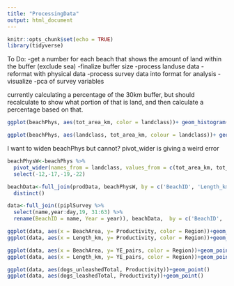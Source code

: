 ```yaml
---
title: "ProcessingData"
output: html_document
---
```


```r
knitr::opts_chunk$set(echo = TRUE)
library(tidyverse)
```

To Do:
-get a number for each beach that shows the amount of land within the buffer (exclude sea)
-finalize buffer size
-process landuse data
-reformat with physical data
-process survey data into format for analysis
-visualize
-pca of survey variables


currently calculating a percentage of the 30km buffer, but should recalculate to show what portion of that is land, and then calculate a percentage based on that.
```r
ggplot(beachPhys, aes(tot_area_km, color = landclass))+ geom_histogram()+facet_wrap(~landclass, scales = "free")

ggplot(beachPhys, aes(landclass, tot_area_km, colour = landclass))+ geom_boxplot()+facet_wrap(~Region)
```

I want to widen beachPhys but cannot? pivot_wider is giving a weird error
```r
beachPhysW<-beachPhys %>% 
  pivot_wider(names_from = landclass, values_from = c(tot_area_km, tot_area, percentage)) %>% 
  select(-12,-17,-19,-22)

beachData<-full_join(prodData, beachPhysW, by = c('BeachID', 'Length_km', 'Region')) %>% 
  distinct()

data<-full_join((piplSurvey %>% 
  select(name,year:day,19, 31:63) %>% 
  rename(BeachID = name, Year = year)), beachData,  by = c('BeachID', 'Year'))

ggplot(data, aes(x = BeachArea, y= Productivity, color = Region))+geom_point()
ggplot(data, aes(x = Length_km, y= Productivity, color = Region))+geom_point()

ggplot(data, aes(x = BeachArea, y= YE_pairs, color = Region))+geom_point()
ggplot(data, aes(x = Length_km, y= YE_pairs, color = Region))+geom_point()

ggplot(data, aes(dogs_unleashedTotal, Productivity))+geom_point()
ggplot(data, aes(dogs_leashedTotal, Productivity))+geom_point()
```













